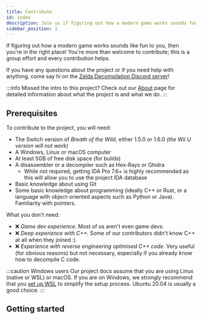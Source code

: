 ```yaml
---
title: Contribute
id: index
description: Join us if figuring out how a modern game works sounds fun to you! This is a group effort and every contribution helps.
sidebar_position: 1
---
```


If figuring out how a modern game works sounds like fun to you, then you're in the right place! You're more than welcome to contribute; this is a group effort and every contribution helps.

If you have any questions about the project or if you need help with anything, come say hi on the [Zelda Decompilation Discord server](https://discord.zelda.deco.mp)!

:::info Missed the intro to this project?
Check out our [About](/about) page for detailed information about what the project is and what we do.
:::

## Prerequisites

To contribute to the project, you will need:

* The Switch version of *Breath of the Wild*, either 1.5.0 or 1.6.0 *(the Wii U version will not work)*
* A Windows, Linux or macOS computer
* At least 5GB of free disk space (for builds)
* A disassembler or a decompiler such as Hex-Rays or Ghidra
  * While not required, getting IDA Pro 7.6+ is highly recommended as this will allow you to use the project IDA database
* Basic knowledge about using Git
* Some basic knowledge about programming (ideally C++ or Rust, or a language with object-oriented aspects such as Python or Java). Familiarity with pointers.

What you don't need:

* :x: *Game dev experience*. Most of us aren't even game devs.
* :x: *Deep experience with C++.* Some of our contributors didn't know C++ at all when they joined :)
* :x: *Experience with reverse engineering optimised C++ code*. Very useful (for obvious reasons) but not necessary, especially if you already know how to decompile C code.

:::caution Windows users
Our project docs assume that you are using Linux (native or WSL) or macOS. If you are on Windows, we strongly recommend that you [set up WSL](https://docs.microsoft.com/en-us/windows/wsl/install-win10) to simplify the setup process. Ubuntu 20.04 is usually a good choice.
:::

## Getting started


<DocCardList />
